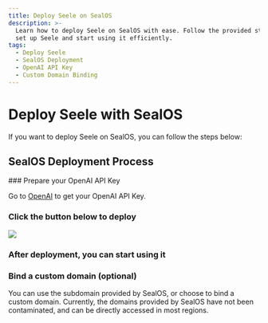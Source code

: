 ```yaml
---
title: Deploy Seele on SealOS
description: >-
  Learn how to deploy Seele on SealOS with ease. Follow the provided steps to
  set up Seele and start using it efficiently.
tags:
  - Deploy Seele
  - SealOS Deployment
  - OpenAI API Key
  - Custom Domain Binding
---
```


# Deploy Seele with SealOS

If you want to deploy Seele on SealOS, you can follow the steps below:

## SealOS Deployment Process

<Steps>
  ### Prepare your OpenAI API Key

Go to [OpenAI](https://platform.openai.com/account/api-keys) to get your OpenAI API Key.

### Click the button below to deploy

[![][deploy-button-image]][deploy-link]

### After deployment, you can start using it

### Bind a custom domain (optional)

You can use the subdomain provided by SealOS, or choose to bind a custom domain. Currently, the domains provided by SealOS have not been contaminated, and can be directly accessed in most regions.

</Steps>

[deploy-button-image]: https://raw.githubusercontent.com/labring-actions/templates/main/Deploy-on-Sealos.svg
[deploy-link]: https://cloud.sealos.io/?openapp=system-template%3FtemplateName%3Dlobe-chat
